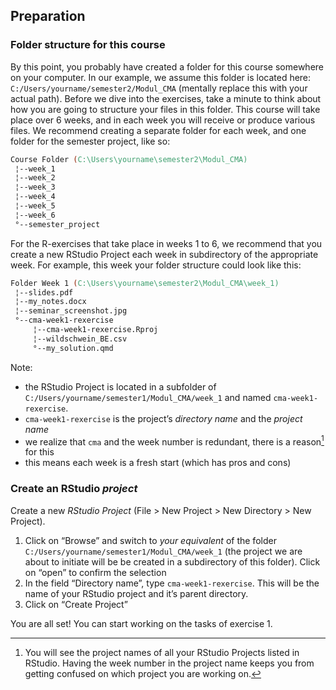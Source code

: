 ## Preparation {#w1-preparation}

### Folder structure for this course {#folder-structure}

By this point, you probably have created a folder for this course somewhere on your computer. In our example, we assume this folder is located here: `C:/Users/yourname/semester2/Modul_CMA` (mentally replace this with your actual path). Before we dive into the exercises, take a minute to think about how you are going to structure your files in this folder. This course will take place over 6 weeks, and in each week you will receive or produce various files. We recommend creating a separate folder for each week, and one folder for the semester project, like so:

```.abc
Course Folder (C:\Users\yourname\semester2\Modul_CMA)
 ¦--week_1                                                
 ¦--week_2                                                
 ¦--week_3                                                
 ¦--week_4                                                
 ¦--week_5                                                
 ¦--week_6                                                
 °--semester_project 
```

For the R-exercises that take place in weeks 1 to 6, we recommend that you create a new RStudio Project each week in subdirectory of the appropriate week. For example, this week your folder structure could look like this: 

```.abc
Folder Week 1 (C:\Users\yourname\semester2\Modul_CMA\week_1)
 ¦--slides.pdf                                                  
 ¦--my_notes.docx                                               
 ¦--seminar_screenshot.jpg                                      
 °--cma-week1-rexercise                                             
     ¦--cma-week1-rexercise.Rproj                                   
     ¦--wildschwein_BE.csv                                      
     °--my_solution.qmd   
```

Note: 

- the RStudio Project is located in a subfolder of `C:/Users/yourname/semester1/Modul_CMA/week_1` and named `cma-week1-rexercise`.
- `cma-week1-rexercise` is the project's *directory name* and the *project name*
- we realize that `cma` and the week number is redundant, there is a reason[^redundancy] for this
- this means each week is a fresh start (which has pros and cons)

[^redundancy]: You will see the project names of all your RStudio Projects listed in RStudio. Having the week number in the project name keeps you from getting confused on which project you are working on.

### Create an RStudio *project* {#sec-create-rstudio-project}

Create a new *RStudio Project* (File > New Project > New Directory > New Project). 

1. Click on "Browse" and switch to *your equivalent* of the folder `C:/Users/yourname/semester1/Modul_CMA/week_1` (the project we are about to initiate will be be created in a subdirectory of this folder). Click on "open" to confirm the selection
2. In the field "Directory name", type `cma-week1-rexercise`. This will be the name of your RStudio project and it's parent directory.
3. Click on "Create Project"

You are all set! You can start working on the tasks of exercise 1.

